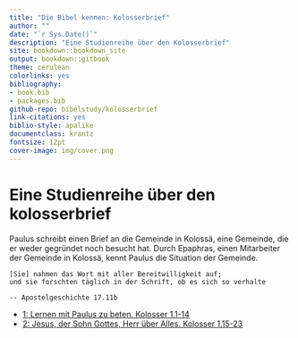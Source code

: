 ```yaml
--- 
title: "Die Bibel kennen: Kolosserbrief"
author: ""
date: "`r Sys.Date()`"
description: "Eine Studienreihe über den Kolosserbrief"
site: bookdown::bookdown_site
output: bookdown::gitbook
theme: cerulean
colorlinks: yes
bibliography:
- book.bib
- packages.bib
github-repo: bibelstudy/kolosserbrief
link-citations: yes
biblio-style: apalike
documentclass: krantz
fontsize: 12pt
cover-image: img/cover.png
---
```


# Eine  Studienreihe über den kolosserbrief

Paulus schreibt einen Brief an die Gemeinde in Kolossä, eine Gemeinde, die
er weder gegründet noch besucht hat. Durch Epaphras, einen Mitarbeiter der 
Gemeinde in Kolossä, kennt Paulus die Situation der Gemeinde.


```block
[Sie] nahmen das Wort mit aller Bereitwilligkeit auf; 
und sie forschten täglich in der Schrift, ob es sich so verhalte

-- Apostelgeschichte 17.11b
```

* [1: Lernen mit Paulus zu beten.  Kolosser 1.1-14](#teil_01)
* [2: Jesus, der Sohn Gottes, Herr über Alles.  Kolosser 1.15-23](#teil_02)

<!--
```block
**Soli Deo Gloria**
```
-->
